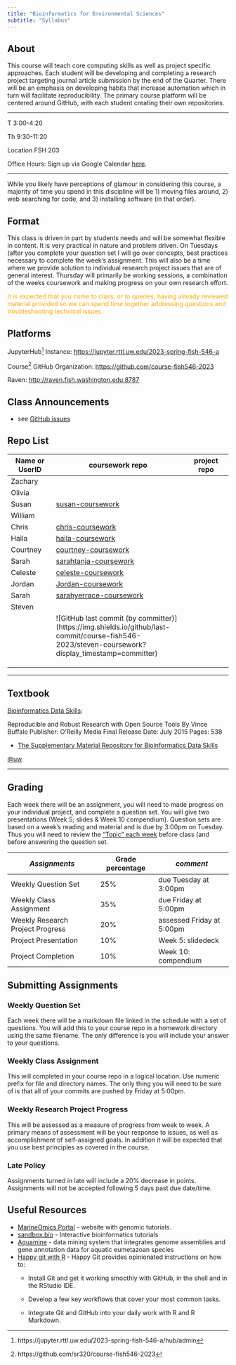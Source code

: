 ```yaml
---
title: "Bioinformatics for Environmental Sciences"
subtitle: "Syllabus"
---
```


## About

This course will teach core computing skills as well as project specific approaches. Each student will be developing and completing a research project targeting journal article submission by the end of the Quarter. There will be an emphasis on developing habits that increase automation which in turn will facilitate reproducibility. The primary course platform will be centered around GitHub, with each student creating their own repositories.

------------------------------------------------------------------------

T 3:00-4:20

Th 9:30-11:20

Location FSH 203

Office Hours: Sign up via Google Calendar [here](https://d.pr/gsgxVJ).

------------------------------------------------------------------------

While you likely have perceptions of glamour in considering this course, a majority of time you spend in this discipline will be 1) moving files around, 2) web searching for code, and 3) installing software (in that order).

## Format

This class is driven in part by students needs and will be somewhat flexible in content. It is very practical in nature and problem driven. On Tuesdays (after you complete your question set I will go over concepts, best practices necessary to complete the week's assignment. This will also be a time where we provide solution to individual research project issues that are of general interest. Thursday will primarily be working sessions, a combination of the weeks coursework and making progress on your own research effort.

::: {.callout-important style="color: orange"}
It is expected that you come to class, or to queries, having already reviewed material provided so we can spend time together addressing questions and troubleshooting technical issues.
:::

## Platforms

JupyterHub[^1] Instance: <https://jupyter.rttl.uw.edu/2023-spring-fish-546-a>

[^1]: https://jupyter.rttl.uw.edu/2023-spring-fish-546-a/hub/admin

Course[^2] GitHub Organization: <https://github.com/course-fish546-2023>

[^2]: https://github.com/sr320/course-fish546-2023

Raven: <http://raven.fish.washington.edu:8787>

## Class Announcements

-   see [GitHub issues](https://github.com/course-fish546-2023/assistance/issues?q=is%3Aissue+is%3Aopen+label%3AAnnouncement)

## Repo List

| Name or UserID | coursework repo                                                                                                                                     | project repo |
|---------------|------------------------------------------|---------------|
| Zachary        |                                                                                                                                                     |              |
| Olivia         |                                                                                                                                                     |              |
| Susan          | [susan-coursework](https://github.com/course-fish546-2023/susan-coursework)                                                                         |              |
| William        |                                                                                                                                                     |              |
| Chris          | [chris-coursework](https://github.com/course-fish546-2023/chris-coursework)                                                                         |              |
| Haila          | [haila-coursework](https://github.com/course-fish546-2023/haila-coursework)                                                                         |              |
| Courtney       | [courtney-coursework](https://github.com/course-fish546-2023/courtney-coursework)                                                                   |              |
| Sarah          | [sarahtanja-coursework](https://github.com/course-fish546-2023/sarahtanja-coursework)                                                               |              |
| Celeste        | [celeste-coursework](https://github.com/course-fish546-2023/celeste-coursework)                                                                     |              |
| Jordan         | [Jordan-coursework](https://github.com/course-fish546-2023/Jordan-coursework)                                                                       |              |
| Sarah          | [sarahyerrace-coursework](https://github.com/course-fish546-2023/sarahyerrace-coursework)                                                           |              |
| Steven         |                                                                                                                                                     |              |
|                | !\[GitHub last commit (by committer)\](https://img.shields.io/github/last-commit/course-fish546-2023/steven-coursework?display_timestamp=committer) |              |
|                |                                                                                                                                                     |              |
|                |                                                                                                                                                     |              |
|                |                                                                                                                                                     |              |

------------------------------------------------------------------------

## Textbook

[Bioinformatics Data Skills](https://www.amazon.com/Bioinformatics-Data-Skills-Reproducible-Research/dp/1449367372/):

Reproducible and Robust Research with Open Source Tools By Vince Buffalo Publisher: O'Reilly Media Final Release Date: July 2015 Pages: 538

-   [The Supplementary Material Repository for Bioinformatics Data Skills](https://github.com/vsbuffalo/bds-files)

[\@uw](https://drive.google.com/a/uw.edu/file/d/0BwVK83sm6XQGWGNZUmlLckdZU1E/view?usp=sharing)

------------------------------------------------------------------------

## Grading

Each week there will be an assignment, you will need to made progress on your individual project, and complete a question set. You will give two presentations (Week 5; slides & Week 10 compendium). Question sets are based on a week's reading and material and is due by 3:00pm on Tuesday. Thus you will need to review the ["Topic" each week](schedule.qmd) before class (and before answering the question set.

| *Assignments*                    | Grade percentage | *comment*                 |
|-----------------------------|-------------------|------------------------|
| Weekly Question Set              | 25%              | due Tuesday at 3:00pm     |
| Weekly Class Assignment          | 35%              | due Friday at 5:00pm      |
| Weekly Research Project Progress | 20%              | assessed Friday at 5:00pm |
| Project Presentation             | 10%              | Week 5: slidedeck         |
| Project Completion               | 10%              | Week 10: compendium       |

## Submitting Assignments

### Weekly Question Set

Each week there will be a markdown file linked in the schedule with a set of questions. You will add this to your course repo in a homework directory using the same filename. The only difference is you will include your answer to your questions.

### Weekly Class Assignment

This will completed in your course repo in a logical location. Use numeric prefix for file and directory names. The only thing you will need to be sure of is that all of your commits are pushed by Friday at 5:00pm.

### Weekly Research Project Progress

This will be assessed as a measure of progress from week to week. A primary means of assessment will be your response to issues, as well as accomplishment of self-assigned goals. In addition it will be expected that you use best principles as covered in the course.

### Late Policy

Assignments turned in late will include a 20% decrease in points. Assignments will not be accepted following 5 days past due date/time.

## Useful Resources

-   [MarineOmics Portal](https://marineomics.github.io) - website with genomic tutorials.
-   [sandbox.bio](https://sandbox.bio) - Interactive bioinformatics tutorials
-   [Aquamine](https://aquamine.elsiklab.missouri.edu/) - data mining system that integrates genome assemblies and gene annotation data for aquatic eumetazoan species
-   [Happy git with R](https://happygitwithr.com/index.html) - Happy Git provides opinionated instructions on how to:
    -   Install Git and get it working smoothly with GitHub, in the shell and in the RStudio IDE.

    -   Develop a few key workflows that cover your most common tasks.

    -   Integrate Git and GitHub into your daily work with R and R Markdown.
